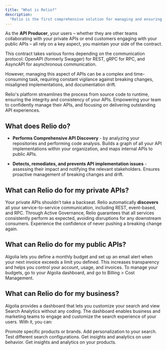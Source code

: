 ```yaml
---
title: "What is Relio?"
description:
  "Relio is the first comprehensive solution for managing and ensuring the integrety of your APIs from source code to runtime."
---
```


As the **API Producer**, your users – whether they are other teams collaborating with your private APIs or end customers engaging with your public APIs – all rely on a key aspect, you maintain your side of the contract.

This contract takes various forms depending on the communication protocol: OpenAPI (formerly Swagger) for REST, gRPC for RPC, and AsyncAPI for asynchronous communication.

However, managing this aspect of APIs can be a complex and time-consuming task, requiring constant vigilance against breaking changes, misaligned implementations, and documentation drift.

Relio's platform streamlines the process from source code to runtime, ensuring the integrity and consistency of your APIs. Empowering your team to confidently manage their APIs, and focusing on delivering outstanding API experiences.

## What does Relio do?

- **Performs Comprehensive API Discovery** - by analyzing your repositories and performing code analysis. Builds a graph of all your API implementations within your organization, and maps internal APIs to public APIs.

- **Detects, remediates, and prevents API implementation issues** - assessing their impact and notifying the relevant stakeholders. Ensures proactive management of breaking changes and drift.

## What can Relio do for my private APIs?

Your private APIs shouldn't take a backseat. Relio automatically **discovers** all your service-to-service communication, including REST, event-based, and RPC. Through Active Governance, Relio guarantees that all services consistently perform as expected, avoiding disruptions for any downstream consumers. Experience the confidence of never pushing a breaking change again.

## What can Relio do for my public APIs?

Algolia lets you define a monthly budget and set up an email alert when your next invoice exceeds a limit you defined. This increases transparency and helps you control your account, usage, and invoices. To manage your budgets, go to your Algolia dashboard, and go to Billing > Cost Management.


## What can Relio do for my business?

Algolia provides a dashboard that lets you customize your search and view Search Analytics without any coding. The dashboard enables business and marketing teams to engage and customize the search experience of your users. With it, you can:

Promote specific products or brands.
Add personalization to your search.
Test different search configurations.
Get insights and analytics on user behavior.
Get insights and analytics on your products.
